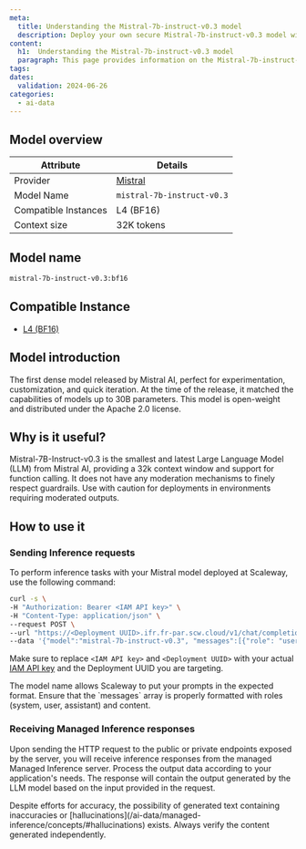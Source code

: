 ```yaml
---
meta:
  title: Understanding the Mistral-7b-instruct-v0.3 model
  description: Deploy your own secure Mistral-7b-instruct-v0.3 model with Scaleway Managed Inference. Privacy-focused, fully managed.
content:
  h1:  Understanding the Mistral-7b-instruct-v0.3 model
  paragraph: This page provides information on the Mistral-7b-instruct-v0.3 model
tags: 
dates:
  validation: 2024-06-26
categories:
  - ai-data
---
```


## Model overview

| Attribute       | Details                            |
|-----------------|------------------------------------|
| Provider        | [Mistral](https://mistral.ai/technology/#models)                         |
| Model Name      | `mistral-7b-instruct-v0.3`       |
| Compatible Instances | L4 (BF16)                 |
| Context size | 32K tokens    |

## Model name

```bash
mistral-7b-instruct-v0.3:bf16
```

## Compatible Instance

- [L4 (BF16)](https://www.scaleway.com/en/l4-gpu-instance/)

## Model introduction

The first dense model released by Mistral AI, perfect for experimentation, customization, and quick iteration. At the time of the release, it matched the capabilities of models up to 30B parameters.
This model is open-weight and distributed under the Apache 2.0 license.

## Why is it useful?

Mistral-7B-Instruct-v0.3 is the smallest and latest Large Language Model (LLM) from Mistral AI, providing a 32k context window and support for function calling.
It does not have any moderation mechanisms to finely respect guardrails. Use with caution for deployments in environments requiring moderated outputs.

## How to use it

### Sending Inference requests

To perform inference tasks with your Mistral model deployed at Scaleway, use the following command:

```bash
curl -s \
-H "Authorization: Bearer <IAM API key>" \
-H "Content-Type: application/json" \
--request POST \
--url "https://<Deployment UUID>.ifr.fr-par.scw.cloud/v1/chat/completions" \
--data '{"model":"mistral-7b-instruct-v0.3", "messages":[{"role": "user","content": "Explain Public Cloud in a nutshell."}], "top_p": 1, "temperature": 0.7, "stream": false}'
```

Make sure to replace `<IAM API key>` and `<Deployment UUID>` with your actual [IAM API key](/identity-and-access-management/iam/how-to/create-api-keys/) and the Deployment UUID you are targeting.

<Message type="tip">
  The model name allows Scaleway to put your prompts in the expected format.
</Message>

<Message type="note">
  Ensure that the `messages` array is properly formatted with roles (system, user, assistant) and content.
</Message>

### Receiving Managed Inference responses

Upon sending the HTTP request to the public or private endpoints exposed by the server, you will receive inference responses from the managed Managed Inference server. 
Process the output data according to your application's needs. The response will contain the output generated by the LLM model based on the input provided in the request.

<Message type="note">
  Despite efforts for accuracy, the possibility of generated text containing inaccuracies or [hallucinations](/ai-data/managed-inference/concepts/#hallucinations) exists. Always verify the content generated independently.
</Message>